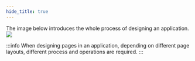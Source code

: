 ```yaml
---
hide_title: true
---
```


The image below introduces the whole process of designing an application.
<img src="https://wordpressfreezonex.oss-accelerate.aliyuncs.com/appDesign/96.png"/>

:::info
When designing pages in an application, depending on different page layouts, different process and operations are required.
:::